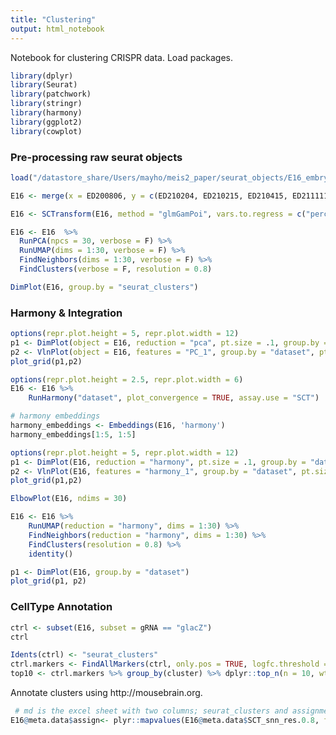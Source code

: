 ```yaml
---
title: "Clustering"
output: html_notebook
---
```


Notebook for clustering CRISPR data. 
Load packages. 

```r
library(dplyr)
library(Seurat)
library(patchwork)
library(stringr)
library(harmony)
library(ggplot2)
library(cowplot)
```

### Pre-processing raw seurat objects

```r
load("/datastore_share/Users/mayho/meis2_paper/seurat_objects/E16_embryonic_processed_raw.RData")
```

```r
E16 <- merge(x = ED200806, y = c(ED210204, ED210215, ED210415, ED211111, ED211124)) 
```


```r
E16 <- SCTransform(E16, method = "glmGamPoi", vars.to.regress = c("percent.mt", "nFeature_RNA", "nCount_RNA"), verbosity = TRUE)
```

```r
E16 <- E16  %>%
  RunPCA(npcs = 30, verbose = F) %>% 
  RunUMAP(dims = 1:30, verbose = F) %>%
  FindNeighbors(dims = 1:30, verbose = F) %>%
  FindClusters(verbose = F, resolution = 0.8)

DimPlot(E16, group.by = "seurat_clusters") 
```
### Harmony & Integration

```r
options(repr.plot.height = 5, repr.plot.width = 12)
p1 <- DimPlot(object = E16, reduction = "pca", pt.size = .1, group.by = "dataset")
p2 <- VlnPlot(object = E16, features = "PC_1", group.by = "dataset", pt.size = .1)
plot_grid(p1,p2)
```

```r
options(repr.plot.height = 2.5, repr.plot.width = 6)
E16 <- E16 %>% 
    RunHarmony("dataset", plot_convergence = TRUE, assay.use = "SCT")
```

```r
# harmony embeddings
harmony_embeddings <- Embeddings(E16, 'harmony')
harmony_embeddings[1:5, 1:5]
```
```r
options(repr.plot.height = 5, repr.plot.width = 12)
p1 <- DimPlot(E16, reduction = "harmony", pt.size = .1, group.by = "dataset")
p2 <- VlnPlot(E16, features = "harmony_1", group.by = "dataset", pt.size = .1)
plot_grid(p1,p2)
```

```r
ElbowPlot(E16, ndims = 30)
```

```r
E16 <- E16 %>% 
    RunUMAP(reduction = "harmony", dims = 1:30) %>% 
    FindNeighbors(reduction = "harmony", dims = 1:30) %>% 
    FindClusters(resolution = 0.8) %>% 
    identity()
```

```r
p1 <- DimPlot(E16, group.by = "dataset")
plot_grid(p1, p2)
```
### CellType Annotation

```r
ctrl <- subset(E16, subset = gRNA == "glacZ")
ctrl
```

```r
Idents(ctrl) <- "seurat_clusters"
ctrl.markers <- FindAllMarkers(ctrl, only.pos = TRUE, logfc.threshold = 0.25, verbose = FALSE)
top10 <- ctrl.markers %>% group_by(cluster) %>% dplyr::top_n(n = 10, wt = avg_log2FC)
```

Annotate clusters using http://mousebrain.org.


```r
 # md is the excel sheet with two columns; seurat_clusters and assignment
E16@meta.data$assign<- plyr::mapvalues(E16@meta.data$SCT_snn_res.0.8, from = md$Cluster, to = md$Assignment)
```



